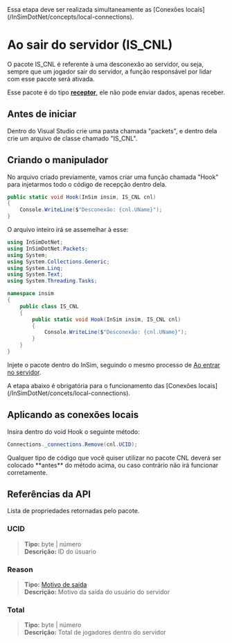 
<Callout type="warning">
  Essa etapa deve ser realizada simultaneamente as [Conexões
  locais](/InSimDotNet/concepts/local-connections).
</Callout>

# Ao sair do servidor (IS_CNL)

O pacote IS_CNL é referente à uma desconexão ao servidor, ou seja, sempre que um jogador sair do servidor, a função responsável por lidar com esse pacote será ativada.

Esse pacote é do tipo [**receptor**](/InSimDotNet/types#receptores), ele não pode enviar dados, apenas receber.

## Antes de iniciar

Dentro do Visual Studio crie uma pasta chamada "packets", e dentro dela crie um arquivo de classe chamado "IS_CNL".

## Criando o manipulador

No arquivo criado previamente, vamos criar uma função chamada "Hook" para injetarmos todo o código de recepção dentro dela.

```csharp copy
public static void Hook(InSim insim, IS_CNL cnl)
{
    Console.WriteLine($"Desconexão: {cnl.UName}");
}
```

O arquivo inteiro irá se assemelhar à esse:

```csharp filename="packets/IS_CNL.cs" copy
using InSimDotNet;
using InSimDotNet.Packets;
using System;
using System.Collections.Generic;
using System.Linq;
using System.Text;
using System.Threading.Tasks;

namespace insim
{
    public class IS_CNL
    {
        public static void Hook(InSim insim, IS_CNL cnl)
        {
            Console.WriteLine($"Desconexão: {cnl.UName}");
        }
    }
}
```

Injete o pacote dentro do InSim, seguindo o mesmo processo de [Ao entrar no servidor](/InSimDotNet/packets/new-connection#injetando-o-pacote-ao-insim).

<Callout type="warning">
  A etapa abaixo é obrigatória para o funcionamento das [Conexões
  locais](/InSimDotNet/concets/local-connections).
</Callout>

## Aplicando as conexões locais

Insira dentro do void Hook o seguinte método:

```csharp copy
Connections._connections.Remove(cnl.UCID);
```

<Callout type="info">
  Qualquer tipo de código que você quiser utilizar no pacote CNL deverá ser
  colocado **antes** do método acima, ou caso contrário não irá funcionar
  corretamente.
</Callout>

## Referências da API

Lista de propriedades retornadas pelo pacote.

### UCID

> **Tipo:** byte | número\
> **Descrição:** ID do úsuario

### Reason

> **Tipo:** [Motivo de saída](/InSimDotNet/extensions/leave-reason)\
> **Descrição:** Motivo da saída do usuário do servidor

### Total

> **Tipo:** byte | número\
> **Descrição:** Total de jogadores dentro do servidor
